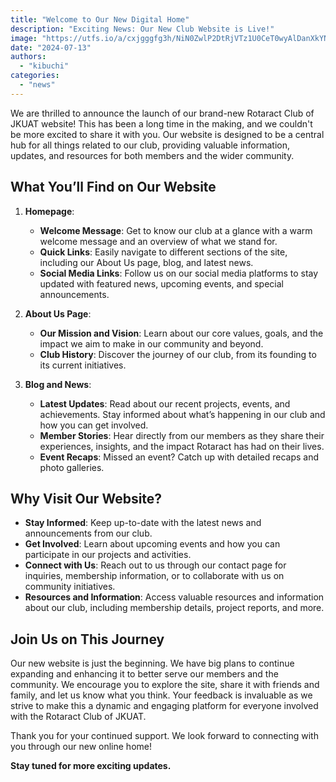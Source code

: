 ```yaml
---
title: "Welcome to Our New Digital Home"
description: "Exciting News: Our New Club Website is Live!"
image: "https://utfs.io/a/cxjgggfg3h/NiN0ZwlP2DtRjVTz1U0CeT0wyAlDanXkYN7Mzv2UWKh6ufxR"
date: "2024-07-13"
authors:
  - "kibuchi"
categories:
  - "news"
---
```


We are thrilled to announce the launch of our brand-new Rotaract Club of JKUAT website! This has been a long time in the making, and we couldn't be more excited to share it with you. Our website is designed to be a central hub for all things related to our club, providing valuable information, updates, and resources for both members and the wider community.

## What You’ll Find on Our Website

1. **Homepage**:

   - **Welcome Message**: Get to know our club at a glance with a warm welcome message and an overview of what we stand for.
   - **Quick Links**: Easily navigate to different sections of the site, including our About Us page, blog, and latest news.
   - **Social Media Links**: Follow us on our social media platforms to stay updated with featured news, upcoming events, and special announcements.

2. **About Us Page**:

   - **Our Mission and Vision**: Learn about our core values, goals, and the impact we aim to make in our community and beyond.
   - **Club History**: Discover the journey of our club, from its founding to its current initiatives.

3. **Blog and News**:
   - **Latest Updates**: Read about our recent projects, events, and achievements. Stay informed about what’s happening in our club and how you can get involved.
   - **Member Stories**: Hear directly from our members as they share their experiences, insights, and the impact Rotaract has had on their lives.
   - **Event Recaps**: Missed an event? Catch up with detailed recaps and photo galleries.

## Why Visit Our Website?

- **Stay Informed**: Keep up-to-date with the latest news and announcements from our club.
- **Get Involved**: Learn about upcoming events and how you can participate in our projects and activities.
- **Connect with Us**: Reach out to us through our contact page for inquiries, membership information, or to collaborate with us on community initiatives.
- **Resources and Information**: Access valuable resources and information about our club, including membership details, project reports, and more.

## Join Us on This Journey

Our new website is just the beginning. We have big plans to continue expanding and enhancing it to better serve our members and the community. We encourage you to explore the site, share it with friends and family, and let us know what you think. Your feedback is invaluable as we strive to make this a dynamic and engaging platform for everyone involved with the Rotaract Club of JKUAT.

Thank you for your continued support. We look forward to connecting with you through our new online home!

**Stay tuned for more exciting updates.**
